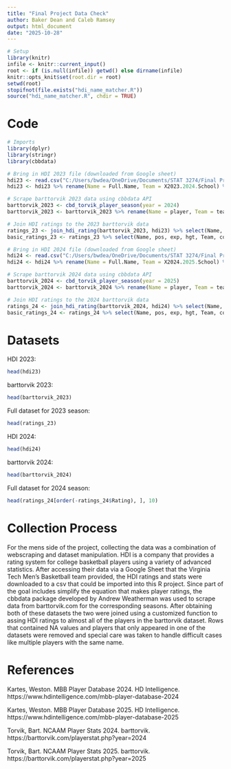 ```yaml
---
title: "Final Project Data Check"
author: Baker Dean and Caleb Ramsey
output: html_document
date: "2025-10-28"
---
```


```r
# Setup
library(knitr)
infile <- knitr::current_input()
root <- if (is.null(infile)) getwd() else dirname(infile)
knitr::opts_knit$set(root.dir = root)
setwd(root)
stopifnot(file.exists("hdi_name_matcher.R"))
source("hdi_name_matcher.R", chdir = TRUE)
```

# Code

```r
# Imports
library(dplyr)
library(stringr)
library(cbbdata)

# Bring in HDI 2023 file (downloaded from Google sheet)
hdi23 <- read.csv("C:/Users/bwdea/OneDrive/Documents/STAT 3274/Final Project/Data/HDI Ratings 2023-24.csv")
hdi23 <- hdi23 %>% rename(Name = Full.Name, Team = X2023.2024.School) %>% select(Name, Team, Rating)

# Scrape barttorvik 2023 data using cbbdata API
barttorvik_2023 <- cbd_torvik_player_season(year = 2024)
barttorvik_2023 <- barttorvik_2023 %>% rename(Name = player, Team = team)

# Join HDI ratings to the 2023 barttorvik data
ratings_23 <- join_hdi_rating(barttorvik_2023, hdi23) %>% select(Name, pos, exp, hgt, Team, conf, mpg, ppg, rpg, apg, spg, bpg, two_pct, three_pct, ft_pct, tov, ast_to, efg, ts, usg, ortg, drtg, rim_pct, mid_pct, obpm, dbpm, bpm, ftr, pfr, HDI_Rating, year) %>% rename(Rating = HDI_Rating) %>% filter(!is.na(Rating)) #24 umatched
basic_ratings_23 <- ratings_23 %>% select(Name, pos, exp, hgt, Team, conf, mpg, ppg, rpg, apg, spg, bpg, two_pct, three_pct, ft_pct, tov, ast_to, efg, ts, Rating, year)

# Bring in HDI 2024 file (downloaded from Google sheet)
hdi24 <- read.csv("C:/Users/bwdea/OneDrive/Documents/STAT 3274/Final Project/Data/HDI Ratings 2024-25.csv")
hdi24 <- hdi24 %>% rename(Name = Full.Name, Team = X2024.2025.School) %>% select(Name, Team, Rating)

# Scrape barttorvik 2024 data using cbbdata API
barttorvik_2024 <- cbd_torvik_player_season(year = 2025)
barttorvik_2024 <- barttorvik_2024 %>% rename(Name = player, Team = team)

# Join HDI ratings to the 2024 barttorvik data
ratings_24 <- join_hdi_rating(barttorvik_2024, hdi24) %>% select(Name, pos, exp, hgt, Team, conf, mpg, ppg, rpg, apg, spg, bpg, two_pct, three_pct, ft_pct, tov, ast_to, efg, ts, usg, ortg, drtg, rim_pct, mid_pct, obpm, dbpm, bpm, ftr, pfr, HDI_Rating, year) %>% rename(Rating = HDI_Rating) %>% filter(!is.na(Rating)) #153 Umatched
basic_ratings_24 <- ratings_24 %>% select(Name, pos, exp, hgt, Team, conf, mpg, ppg, rpg, apg, spg, bpg, two_pct, three_pct, ft_pct, tov, ast_to, efg, ts, Rating, year)
```

# Datasets

HDI 2023:

```r
head(hdi23)
```

barttorvik 2023:

```r
head(barttorvik_2023)
```

Full dataset for 2023 season:

```r
head(ratings_23)
```

HDI 2024:

```r
head(hdi24)
```

barttorvik 2024:

```r
head(barttorvik_2024)
```

Full dataset for 2024 season:

```r
head(ratings_24[order(-ratings_24$Rating), ], 10)
```

# Collection Process

For the mens side of the project, collecting the data was a combination of webscraping and dataset manipulation. HDI is a company that provides a rating system for college basketball players using a variety of advanced statistics. After accessing their data via a Google Sheet that the Virginia Tech Men's Basketball team provided, the HDI ratings and stats were downloaded to a csv that could be imported into this R project. Since part of the goal includes simplify the equation that makes player ratings, the cbbdata package developed by Andrew Weatherman was used to scrape data from barttorvik.com for the corresponding seasons. After obtaining both of these datasets the two were joined using a customized function to assing HDI ratings to almost all of the players in the barttorvik dataset. Rows that contained NA values and players that only appeared in one of the datasets were removed and special care was taken to handle difficult cases like multiple players with the same name.  

# References

Kartes, Weston. MBB Player Database 2024. HD Intelligence. https://www.hdintelligence.com/mbb-player-database-2024 

Kartes, Weston. MBB Player Database 2025. HD Intelligence. https://www.hdintelligence.com/mbb-player-database-2025 

Torvik, Bart. NCAAM Player Stats 2024. barttorvik. https://barttorvik.com/playerstat.php?year=2024 

Torvik, Bart. NCAAM Player Stats 2025. barttorvik. https://barttorvik.com/playerstat.php?year=2025 

